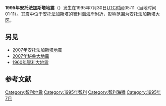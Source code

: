 {{noteTA
|G1=Earthquake
}}
{{地震
|title= 1995年安托法加斯塔地震<br>1995 Antofagasta earthquake
|map= 
|map2               = {{Location map | Chile|relief=1
 | label=   
 | lat=-23.340
 | long=-70.294
 | mark=Bullseye1.png
 | marksize=50
 | position=top
 | width= 200
 | float=center
 | caption=}}
|date={{Start date|1995|7|30}}
|magnitude=8.0 [[Moment_magnitude_scale|M<sub>w</sub>]]<ref name="usgs">[http://neic.usgs.gov/neis/eq_depot/1995/ Earthquake Information for 1995] {{webarchive|url=https://web.archive.org/web/20090802035327/http://neic.usgs.gov/neis/eq_depot/1995/ |date=2009-08-02 }} by [[USGS|USGS]]</ref>
|depth= 33 km<ref name="usgs" />
|epicenter location=
|countries affected=[[智利|智利]]
|intensity = [[麥加利地震烈度|VII度(''非常强烈'')]]
|location=[[安托法加斯塔|安托法加斯塔]]附近的[[智利海|智利海]] {{coord|23.65|S|70.9|W|type:event|display=inline,title}}
|casualties= 3人死亡，58人受伤，630人[[露宿者|无家可归]]
}}
'''1995年安托法加斯塔地震'''（{{lang-en|1995 Antofagasta earthquake}}）发生在1995年7月30日[[协调世界时|UTC时间]]05:11（当地时间01:11）。其[[震央|震中]]位于[[安托法加斯塔|安托法加斯塔]]的[[智利海|智利海]]海岸附近，影响范围为[[安托法加斯塔大区|安托法加斯塔大区]]。

== 另见 ==
* [[2007年安托法加斯塔地震|2007年安托法加斯塔地震]]
* [[2007年秘魯大地震|2007年秘魯大地震]]
* [[1960年智利大地震|1960年智利大地震]]

== 参考文献 ==
{{Reflist}}
{{1995年地震}}

[[Category:智利地震|Category:智利地震]]
[[Category:1995年智利|Category:1995年智利]]
[[Category:智利海嘯|Category:智利海嘯]]
[[Category:1995年7月|Category:1995年7月]]